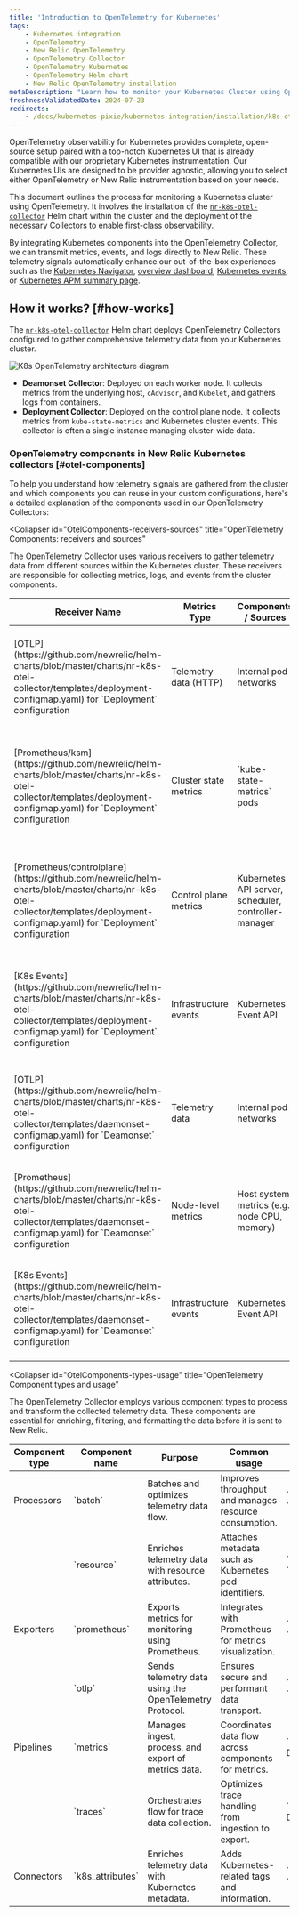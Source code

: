 ```yaml
---
title: 'Introduction to OpenTelemetry for Kubernetes'
tags:
    - Kubernetes integration
    - OpenTelemetry
    - New Relic OpenTelemetry
    - OpenTelemetry Collector
    - OpenTelemetry Kubernetes
    - OpenTelemetry Helm chart
    - New Relic OpenTelemetry installation
metaDescription: "Learn how to monitor your Kubernetes Cluster using OpenTelemetry"
freshnessValidatedDate: 2024-07-23
redirects:
    - /docs/kubernetes-pixie/kubernetes-integration/installation/k8s-otel/
---
```



OpenTelemetry observability for Kubernetes provides complete, open-source setup paired with a top-notch Kubernetes UI that is already compatible with our proprietary Kubernetes instrumentation. Our Kubernetes UIs are designed to be provider agnostic, allowing you to select either OpenTelemetry or New Relic instrumentation based on your needs.

This document outlines the process for monitoring a Kubernetes cluster using OpenTelemetry. It involves the installation of the [`nr-k8s-otel-collector`](https://github.com/newrelic/helm-charts/tree/master/charts/nr-k8s-otel-collector) Helm chart within the cluster and the deployment of the necessary Collectors to enable first-class observability.

By integrating Kubernetes components into the OpenTelemetry Collector, we can transmit metrics, events, and logs directly to New Relic. These telemetry signals automatically enhance our out-of-the-box experiences such as the [Kubernetes Navigator](/docs/kubernetes-pixie/kubernetes-integration/understand-use-data/kubernetes-cluster-explorer/#navigator-preview), [overview dashboard](/docs/kubernetes-pixie/kubernetes-integration/understand-use-data/kubernetes-cluster-explorer/#cluster-overview-dashboard), [Kubernetes events](/docs/kubernetes-pixie/kubernetes-integration/understand-use-data/kubernetes-cluster-explorer/#browse-your-kubernetes-events), or [Kubernetes APM summary page](/docs/apm/apm-ui-pages/monitoring/kubernetes-summary-page/).


## How it works? [#how-works]

The [`nr-k8s-otel-collector`](https://github.com/newrelic/helm-charts/tree/master/charts/nr-k8s-otel-collector) Helm chart deploys OpenTelemetry Collectors configured to gather comprehensive telemetry data from your Kubernetes cluster.

<img
  title="K8s OpenTelemetry diagram"
  alt="K8s OpenTelemetry architecture diagram"
  src="/images/otel-k8s-arch.webp"
/>

* **Deamonset Collector**: Deployed on each worker node. It collects metrics from the underlying host, `cAdvisor`, and `Kubelet`, and gathers logs from containers.
* **Deployment Collector**: Deployed on the control plane node. It collects metrics from `kube-state-metrics` and Kubernetes cluster events. This collector is often a single instance managing cluster-wide data.


### OpenTelemetry components in New Relic Kubernetes collectors [#otel-components]

To help you understand how telemetry signals are gathered from the cluster and which components you can reuse in your custom configurations, here's a detailed explanation of the components used in our OpenTelemetry Collectors:


<CollapserGroup>

  <Collapser
    id="OtelComponents-receivers-sources"
    title="OpenTelemetry Components: receivers and sources"
  >

  The OpenTelemetry Collector uses various receivers to gather telemetry data from different sources within the Kubernetes cluster. These receivers are responsible for collecting metrics, logs, and events from the cluster components.

  <table>
    <thead>
      <tr>
        <th>Receiver Name</th>
        <th>Metrics Type</th>
        <th>Components / Sources</th>
        <th>Description</th>
      </tr>
    </thead>
    <tbody>
      <tr>
        <td>[OTLP](https://github.com/newrelic/helm-charts/blob/master/charts/nr-k8s-otel-collector/templates/deployment-configmap.yaml) for `Deployment` configuration</td>
        <td>Telemetry data (HTTP)</td>
        <td>Internal pod networks</td>
        <td>Gathers telemetry data transmitted over HTTP protocol toward defined endpoints.</td>
      </tr>
      <tr>
        <td>[Prometheus/ksm](https://github.com/newrelic/helm-charts/blob/master/charts/nr-k8s-otel-collector/templates/deployment-configmap.yaml) for `Deployment` configuration</td>
        <td>Cluster state metrics</td>
        <td>`kube-state-metrics` pods</td>
        <td>Scrapes metrics relevant to Kubernetes resource states, such as deployments, pods, and nodes.</td>
      </tr>
      <tr>
        <td>[Prometheus/controlplane](https://github.com/newrelic/helm-charts/blob/master/charts/nr-k8s-otel-collector/templates/deployment-configmap.yaml) for `Deployment` configuration</td>
        <td>Control plane metrics</td>
        <td>Kubernetes API server, scheduler, controller-manager</td>
        <td>Monitors control plane components for operational metrics, performance, and availability statistics.</td>
      </tr>
      <tr>
        <td>[K8s Events](https://github.com/newrelic/helm-charts/blob/master/charts/nr-k8s-otel-collector/templates/deployment-configmap.yaml) for `Deployment` configuration</td>
        <td>Infrastructure events</td>
        <td>Kubernetes Event API</td>
        <td>Captures events like pod creations, deletions, scaling activities, and failure events.</td>
      </tr>
      <tr>
        <td>[OTLP](https://github.com/newrelic/helm-charts/blob/master/charts/nr-k8s-otel-collector/templates/daemonset-configmap.yaml) for `Deamonset` configuration</td>
        <td>Telemetry data</td>
        <td>Internal pod networks</td>
        <td>Retrieves telemetry data from pods and containerized environments within the local network.</td>
      </tr>
      <tr>
        <td>[Prometheus](https://github.com/newrelic/helm-charts/blob/master/charts/nr-k8s-otel-collector/templates/daemonset-configmap.yaml) for `Deamonset` configuration</td>
        <td>Node-level metrics</td>
        <td>Host system metrics (e.g., node CPU, memory)</td>
        <td>Collects metrics from host and node-level components to analyze resource consumption.</td>
      </tr>
      <tr>
        <td>[K8s Events](https://github.com/newrelic/helm-charts/blob/master/charts/nr-k8s-otel-collector/templates/daemonset-configmap.yaml) for `Deamonset` configuration</td>
        <td>Infrastructure events</td>
        <td>Kubernetes Event API</td>
        <td>Similar to deployment, capturing Kubernetes events impacting nodes and local resources.</td>
      </tr>
    </tbody>
  </table>

  </Collapser>

  <Collapser
    id="OtelComponents-types-usage"
    title="OpenTelemetry Component types and usage"
  >

  The OpenTelemetry Collector employs various component types to process and transform the collected telemetry data. These components are essential for enriching, filtering, and formatting the data before it is sent to New Relic.


  <table>
    <thead>
      <tr>
        <th>Component type</th>
        <th>Component name</th>
        <th>Purpose</th>
        <th>Common usage</th>
        <th>Scope</th>
      </tr>
    </thead>
    <tbody>
      <tr>
        <td>Processors</td>
        <td>`batch`</td>
        <td>Batches and optimizes telemetry data flow.</td>
        <td>Improves throughput and manages resource consumption.</td>
        <td>`Daemonset`, `Deployment`</td>
      </tr>
      <tr>
        <td></td>
        <td>`resource`</td>
        <td>Enriches telemetry data with resource attributes.</td>
        <td>Attaches metadata such as Kubernetes pod identifiers.</td>
        <td>`Daemonset`, `Deployment`</td>
      </tr>
      <tr>
        <td>Exporters</td>
        <td>`prometheus`</td>
        <td>Exports metrics for monitoring using Prometheus.</td>
        <td>Integrates with Prometheus for metrics visualization.</td>
        <td>`Daemonset`, `Deployment`</td>
      </tr>
      <tr>
        <td></td>
        <td>`otlp`</td>
        <td>Sends telemetry data using the OpenTelemetry Protocol.</td>
        <td>Ensures secure and performant data transport.</td>
        <td>`Daemonset`, `Deployment`</td>
      </tr>
      <tr>
        <td>Pipelines</td>
        <td>`metrics`</td>
        <td>Manages ingest, process, and export of metrics data.</td>
        <td>Coordinates data flow across components for metrics.</td>
        <td>`Daemonset, Deployment`</td>
      </tr>
      <tr>
        <td></td>
        <td>`traces`</td>
        <td>Orchestrates flow for trace data collection.</td>
        <td>Optimizes trace handling from ingestion to export.</td>
        <td>`Daemonset, Deployment`</td>
      </tr>
      <tr>
        <td>Connectors</td>
        <td>`k8s_attributes`</td>
        <td>Enriches telemetry data with Kubernetes metadata.</td>
        <td>Adds Kubernetes-related tags and information.</td>
        <td>`Daemonset`, `Deployment`</td>
      </tr>
    </tbody>
  </table>


  </Collapser>

  </CollapserGroup>


